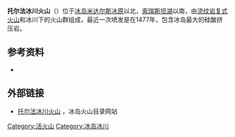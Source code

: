 {{Infobox mountain
| name = 托尔法冰川火山
| photo = File:Kaldaklofsfjöll (41).jpg
| photo_caption = 托尔法冰川地区
| elevation_m = 1,259
| elevation_ref = 
| prominence = 
| map = Iceland
| map_caption = 
| map_size = 200
| label_position = right
| location = [[冰岛|冰岛]]
| range = 
| coordinates = {{coord|63|55|00|N|19|10|00|W|type:mountain_scale:100000|format=dms|display=inline,title}}
| topo = 
| type = [[复式火山|复式火山]]
| age = [[更新式|更新式]]
| last_eruption = 1477年3月
| first_ascent = 
| easiest_route = 
}}

'''托尔法冰川火山'''（{{lang-is|Torfajökull}}）位于[[冰岛|冰岛]][[米达尔斯冰原|米达尔斯冰原]]以北，[[索瑞斯坦|索瑞斯坦湖]]以南，由[[流纹岩|流纹岩]][[复式火山|复式火山]]和冰川下的火山群组成，最近一次喷发是在1477年，包含冰岛最大的硅酸挤压岩。

== 参考资料 ==
{{reflist}}
* {{cite gvp|vnum=1702-05=|name=Torfajökull}}

== 外部链接 ==
* [http://icelandicvolcanoes.is/?volcano=TOR 托尔法冰川火山] {{Wayback|url=http://icelandicvolcanoes.is/?volcano=TOR |date=20200713150844 }}，冰岛火山目录网站

{{DEFAULTSORT:Torfajokull}}
[[Category:活火山|Category:活火山]]
[[Category:冰岛冰川|Category:冰岛冰川]]